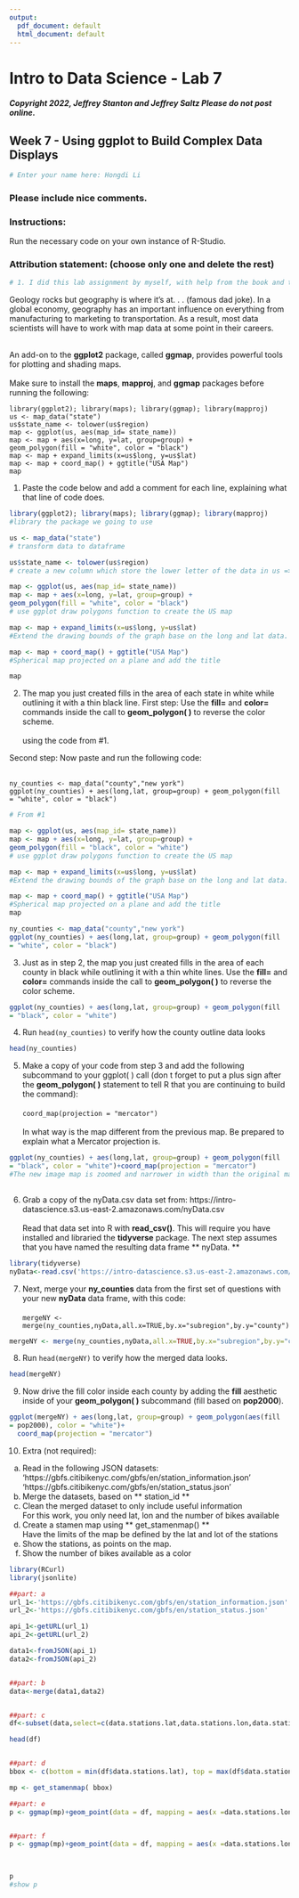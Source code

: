 ```yaml
---
output:
  pdf_document: default
  html_document: default
---
```


# Intro to Data Science - Lab 7
##### Copyright 2022, Jeffrey Stanton and Jeffrey Saltz   Please do not post online.

## Week 7 - Using	ggplot	to	Build	 Complex	Data	Displays

```r
# Enter your name here: Hongdi Li
```

### Please include nice comments. <br>
### Instructions: 
Run the necessary code on your own instance of R-Studio.

### Attribution statement: (choose only one and delete the rest)

```r
# 1. I did this lab assignment by myself, with help from the book and the professor.
```

 Geology rocks but geography is where it's at. . .  (famous dad joke). In
a global economy, geography has an important influence on everything from
manufacturing to marketing to transportation. As a result, most data scientists will
have to work with map data at some point in their careers. <br><br>

An add-on to the **ggplot2** package, called **ggmap**, provides powerful tools for plotting and shading maps.<br><Br>
Make sure to install the **maps**, **mapproj**, and **ggmap** packages before running the following:



```
library(ggplot2); library(maps); library(ggmap); library(mapproj)
us <- map_data("state")
us$state_name <- tolower(us$region)
map <- ggplot(us, aes(map_id= state_name))
map <- map + aes(x=long, y=lat, group=group) +
geom_polygon(fill = "white", color = "black")
map <- map + expand_limits(x=us$long, y=us$lat)
map <- map + coord_map() + ggtitle("USA Map")
map
```



1. Paste the code below and add a comment for each line, explaining what that line of code does.

```r
library(ggplot2); library(maps); library(ggmap); library(mapproj)
#library the package we going to use

us <- map_data("state")
# transform data to dataframe

us$state_name <- tolower(us$region)
# create a new column which store the lower letter of the data in us => region.

map <- ggplot(us, aes(map_id= state_name))
map <- map + aes(x=long, y=lat, group=group) +
geom_polygon(fill = "white", color = "black")
# use ggplot draw polygons function to create the US map 

map <- map + expand_limits(x=us$long, y=us$lat)
#Extend the drawing bounds of the graph base on the long and lat data.

map <- map + coord_map() + ggtitle("USA Map")
#Spherical map projected on a plane and add the title

map
```

2. The map you just created fills in the area of each state in white while outlining it with a thin black line. 
First step: Use the **fill=** and **color=** commands inside the call to **geom_polygon( )** to reverse the color scheme.<br><br> using the code from #1.

Second step: Now paste and run the following code:<br><br>


```
ny_counties <- map_data("county","new york")
ggplot(ny_counties) + aes(long,lat, group=group) + geom_polygon(fill
= "white", color = "black")
```


```r
# From #1

map <- ggplot(us, aes(map_id= state_name))
map <- map + aes(x=long, y=lat, group=group) +
geom_polygon(fill = "black", color = "white")
# use ggplot draw polygons function to create the US map 

map <- map + expand_limits(x=us$long, y=us$lat)
#Extend the drawing bounds of the graph base on the long and lat data.

map <- map + coord_map() + ggtitle("USA Map")
#Spherical map projected on a plane and add the title
map

ny_counties <- map_data("county","new york")
ggplot(ny_counties) + aes(long,lat, group=group) + geom_polygon(fill
= "white", color = "black")
```

3. Just as in step 2, the map you just created fills in the area of each county in black
while outlining it with a thin white lines. Use the **fill=** and **color=** commands
inside the call to **geom_polygon( )** to reverse the color scheme.

```r
ggplot(ny_counties) + aes(long,lat, group=group) + geom_polygon(fill
= "black", color = "white")
```

4. Run `head(ny_counties)` to verify how the county outline data looks

```r
head(ny_counties)
```

5. Make a copy of your code from step 3 and add the following subcommand to
your ggplot( ) call (don t forget to put a plus sign after the **geom_polygon( )** statement to tell R that you are continuing to build the command):<br><br>
`coord_map(projection = "mercator")` <br><br>
In what way is the map different from the previous map. Be prepared to explain
what a Mercator projection is. 

```r
ggplot(ny_counties) + aes(long,lat, group=group) + geom_polygon(fill
= "black", color = "white")+coord_map(projection = "mercator")
#The new image map is zoomed and narrower in width than the original map
                                      
```

6. Grab a copy of the nyData.csv data set from:
https://intro-datascience.s3.us-east-2.amazonaws.com/nyData.csv
<br><br>Read that data set into R with **read_csv()**. This will require you have installed
and libraried the **tidyverse** package. The next step assumes that you have named the
resulting data frame ** nyData. **

```r
library(tidyverse)
nyData<-read.csv('https://intro-datascience.s3.us-east-2.amazonaws.com/nyData.csv')
```

7. Next, merge your **ny_counties** data from the first set of
questions with your new **nyData** data frame, with this code:<br><br>
`mergeNY <- merge(ny_counties,nyData,all.x=TRUE,by.x="subregion",by.y="county")`



```r
mergeNY <- merge(ny_counties,nyData,all.x=TRUE,by.x="subregion",by.y="county")
```

8. Run `head(mergeNY)` to verify how the merged data looks.

```r
head(mergeNY)
```

9. Now drive the fill color inside each county by adding the **fill** aesthetic inside of
your **geom_polygon( )** subcommand (fill based on **pop2000**).

```r
ggplot(mergeNY) + aes(long,lat, group=group) + geom_polygon(aes(fill
= pop2000), color = "white")+
  coord_map(projection = "mercator")
```

10. Extra (not required):<br>
a. Read in the following JSON datasets:
'https://gbfs.citibikenyc.com/gbfs/en/station_information.json'
'https://gbfs.citibikenyc.com/gbfs/en/station_status.json'<br>
b. Merge the datasets, based on ** station_id **<br>
c. Clean the merged dataset to only include useful information<br>
For this work, you only need lat, lon and the number of bikes available
d. Create a stamen map using ** get_stamenmap() **<br>
Have the limits of the map be defined by the lat and lot of the stations<br>
e. Show the stations, as points on the map.<br>
f. Show the number of bikes available as a color

```r
library(RCurl)
library(jsonlite)

##part: a
url_1<-'https://gbfs.citibikenyc.com/gbfs/en/station_information.json'
url_2<-'https://gbfs.citibikenyc.com/gbfs/en/station_status.json'

api_1<-getURL(url_1)
api_2<-getURL(url_2)

data1<-fromJSON(api_1)
data2<-fromJSON(api_2)


##part: b
data<-merge(data1,data2)


##part: c
df<-subset(data,select=c(data.stations.lat,data.stations.lon,data.stations.num_bikes_available))

head(df)


##part: d
bbox <- c(bottom = min(df$data.stations.lat), top = max(df$data.stations.lat) , right = max(df$data.stations.lon), left = min(df$data.stations.lon))

mp <- get_stamenmap( bbox) 

##part: e
p <- ggmap(mp)+geom_point(data = df, mapping = aes(x =data.stations.lon, y = data.stations.lat))


##part: f
p <- ggmap(mp)+geom_point(data = df, mapping = aes(x =data.stations.lon, y = data.stations.lat,color = data.stations.num_bikes_available))
  


p
#show p

```

